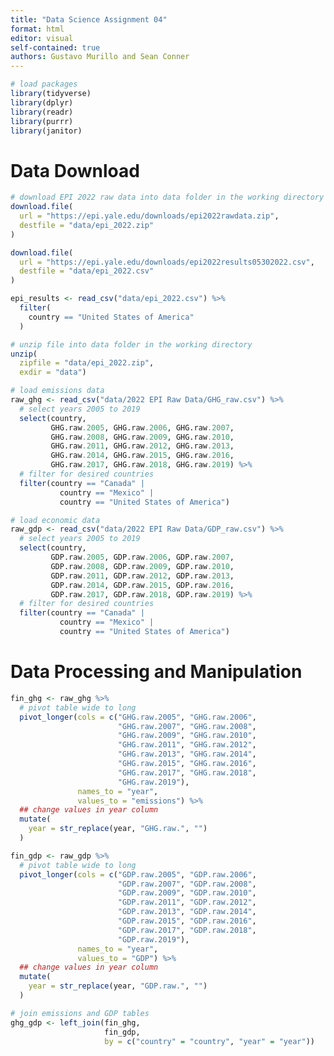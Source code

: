 ```yaml
---
title: "Data Science Assignment 04"
format: html
editor: visual
self-contained: true
authors: Gustavo Murillo and Sean Conner
---
```


```r
# load packages
library(tidyverse)
library(dplyr)
library(readr)
library(purrr)
library(janitor)
```

# Data Download

```r

# download EPI 2022 raw data into data folder in the working directory
download.file(
  url = "https://epi.yale.edu/downloads/epi2022rawdata.zip",
  destfile = "data/epi_2022.zip"
)

download.file(
  url = "https://epi.yale.edu/downloads/epi2022results05302022.csv",
  destfile = "data/epi_2022.csv"
)

epi_results <- read_csv("data/epi_2022.csv") %>%
  filter(
    country == "United States of America"
  )

# unzip file into data folder in the working directory
unzip(
  zipfile = "data/epi_2022.zip",
  exdir = "data")

# load emissions data
raw_ghg <- read_csv("data/2022 EPI Raw Data/GHG_raw.csv") %>%
  # select years 2005 to 2019
  select(country,
         GHG.raw.2005, GHG.raw.2006, GHG.raw.2007,
         GHG.raw.2008, GHG.raw.2009, GHG.raw.2010,
         GHG.raw.2011, GHG.raw.2012, GHG.raw.2013,
         GHG.raw.2014, GHG.raw.2015, GHG.raw.2016,
         GHG.raw.2017, GHG.raw.2018, GHG.raw.2019) %>%
  # filter for desired countries
  filter(country == "Canada" |
           country == "Mexico" |
           country == "United States of America")

# load economic data
raw_gdp <- read_csv("data/2022 EPI Raw Data/GDP_raw.csv") %>%
  # select years 2005 to 2019
  select(country,
         GDP.raw.2005, GDP.raw.2006, GDP.raw.2007,
         GDP.raw.2008, GDP.raw.2009, GDP.raw.2010,
         GDP.raw.2011, GDP.raw.2012, GDP.raw.2013,
         GDP.raw.2014, GDP.raw.2015, GDP.raw.2016,
         GDP.raw.2017, GDP.raw.2018, GDP.raw.2019) %>%
  # filter for desired countries
  filter(country == "Canada" |
           country == "Mexico" |
           country == "United States of America")


```

# Data Processing and Manipulation

```r

fin_ghg <- raw_ghg %>%
  # pivot table wide to long
  pivot_longer(cols = c("GHG.raw.2005", "GHG.raw.2006",
                        "GHG.raw.2007", "GHG.raw.2008",
                        "GHG.raw.2009", "GHG.raw.2010",
                        "GHG.raw.2011", "GHG.raw.2012",
                        "GHG.raw.2013", "GHG.raw.2014",
                        "GHG.raw.2015", "GHG.raw.2016",
                        "GHG.raw.2017", "GHG.raw.2018",
                        "GHG.raw.2019"),
               names_to = "year",
               values_to = "emissions") %>%
  ## change values in year column
  mutate(
    year = str_replace(year, "GHG.raw.", "")
  )

fin_gdp <- raw_gdp %>%
  # pivot table wide to long
  pivot_longer(cols = c("GDP.raw.2005", "GDP.raw.2006",
                        "GDP.raw.2007", "GDP.raw.2008",
                        "GDP.raw.2009", "GDP.raw.2010",
                        "GDP.raw.2011", "GDP.raw.2012",
                        "GDP.raw.2013", "GDP.raw.2014",
                        "GDP.raw.2015", "GDP.raw.2016",
                        "GDP.raw.2017", "GDP.raw.2018",
                        "GDP.raw.2019"),
               names_to = "year",
               values_to = "GDP") %>%
  ## change values in year column
  mutate(
    year = str_replace(year, "GDP.raw.", "")
  )

# join emissions and GDP tables
ghg_gdp <- left_join(fin_ghg,
                     fin_gdp,
                     by = c("country" = "country", "year" = "year"))


```

